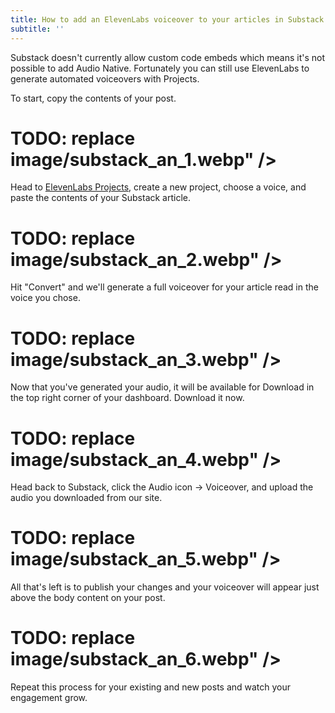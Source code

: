 ```yaml
---
title: How to add an ElevenLabs voiceover to your articles in Substack
subtitle: ''
---
```


Substack doesn't currently allow custom code embeds which means it's not possible to add Audio Native.
Fortunately you can still use ElevenLabs to generate automated voiceovers with Projects.

To start, copy the contents of your post.

# TODO: replace image/substack_an_1.webp" />

Head to [ElevenLabs Projects](https://elevenlabs.io/app/projects), create a new project, choose a voice, and paste the contents of your Substack article.

# TODO: replace image/substack_an_2.webp" />

Hit "Convert" and we'll generate a full voiceover for your article read in the voice you chose.

# TODO: replace image/substack_an_3.webp" />

Now that you've generated your audio, it will be available for Download in the top right corner of your dashboard. Download it now.

# TODO: replace image/substack_an_4.webp" />

Head back to Substack, click the Audio icon -> Voiceover, and upload the audio you downloaded from our site.

# TODO: replace image/substack_an_5.webp" />

All that's left is to publish your changes and your voiceover will appear just above the body content on your post.

# TODO: replace image/substack_an_6.webp" />

Repeat this process for your existing and new posts and watch your engagement grow.
